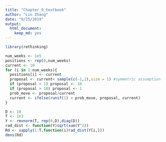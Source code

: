 ```yaml
---
title: "Chapter_9_textbook"
author: "Lin Zhang"
date: "9/25/2019"
output: 
  html_document: 
    keep_md: yes
---
```


```r
library(rethinking)
```


```r
num_weeks <- 1e5
positions <- rep(0,num_weeks)
current <- 10
for (i in 1:num_weeks){
  positions[i] <- current  
  proposal <- current+ sample(c(-1,1),size = 1) #symmetric assumption
  if (proposal < 1) proposal <- 10
  if (proposal > 10) proposal <- 1
  prob_move <- proposal/current
  current <- ifelse(runif(1) < prob_move, proposal, current)
}
```

```r
D <- 10
T <- 1e3
Y <- rmvnorm(T, rep(0,D),diag(D))
rad_dist <- function(Y)sqrt(sum(Y^2))
Rd <- sapply(1:T,function(i)rad_dist(Y[i,]))
dens(Rd)
```

